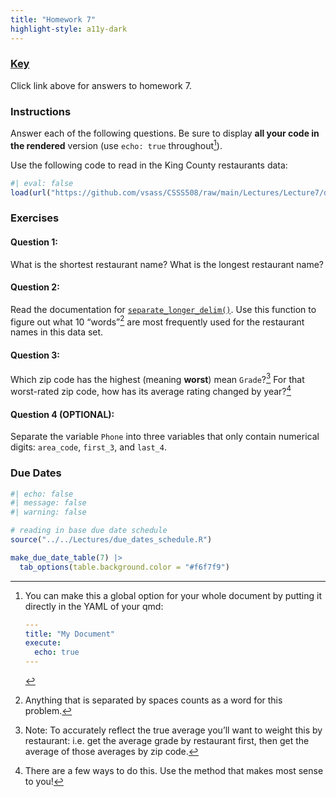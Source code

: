 ```yaml
---
title: "Homework 7"
highlight-style: a11y-dark
---
```


### [Key](homework7_key.qmd)

Click link above for answers to homework 7. 

### Instructions
Answer each of the following questions. Be sure to display **all your code in the rendered** version (use `echo: true` throughout[^longnote]). 

[^longnote]: You can make this a global option for your whole document by putting it directly in the YAML of your qmd:

    ```YAML
    ---
    title: "My Document"
    execute:
      echo: true
    ---
    ```

Use the following code to read in the King County restaurants data: 

```r
#| eval: false
load(url("https://github.com/vsass/CSSS508/raw/main/Lectures/Lecture7/data/restaurants.Rdata"))
```

### Exercises

#### Question 1: 

What is the shortest restaurant name? What is the longest restaurant name? 

#### Question 2: 

Read the documentation for [`separate_longer_delim()`](https://tidyr.tidyverse.org/reference/separate_longer_delim.html). Use this function to figure out what 10 "words"^[Anything that is separated by spaces counts as a word for this problem.] are most frequently used for the restaurant names in this data set. 

#### Question 3: 

Which zip code has the highest (meaning **worst**) mean `Grade`?^[Note: To accurately reflect the true average you'll want to weight this by restaurant: i.e. get the average grade by restaurant first, then get the average of those averages by zip code.] For that worst-rated zip code, how has its average rating changed by year?^[There are a few ways to do this. Use the method that makes most sense to you!] 

#### Question 4 (OPTIONAL):

Separate the variable `Phone` into three variables that only contain numerical digits: `area_code`, `first_3`, and `last_4`. 

### Due Dates

```r
#| echo: false
#| message: false
#| warning: false

# reading in base due date schedule
source("../../Lectures/due_dates_schedule.R")

make_due_date_table(7) |> 
  tab_options(table.background.color = "#f6f7f9")
```